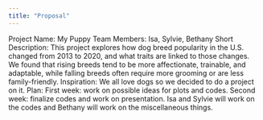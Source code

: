 ```yaml
---
title: "Proposal"
---
```

Project Name: My Puppy 
Team Members: Isa, Sylvie, Bethany 
Short Description: This project explores how dog breed popularity in the U.S. changed from 2013 to 2020, and what traits are linked to those changes. We found that rising breeds tend to be more affectionate, trainable, and adaptable, while falling breeds often require more grooming or are less family-friendly.
Inspiration: We all love dogs so we decided to do a project on it. 
Plan: 
First week: work on possible ideas for plots and codes. 
Second week: finalize codes and work on presentation. 
Isa and Sylvie will work on the codes and Bethany will work on the miscellaneous things. 

